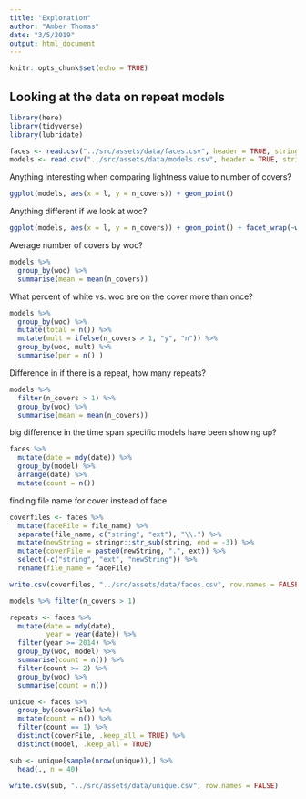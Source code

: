 ```yaml
---
title: "Exploration"
author: "Amber Thomas"
date: "3/5/2019"
output: html_document
---
```


```r
knitr::opts_chunk$set(echo = TRUE)
```

## Looking at the data on repeat models

```r
library(here)
library(tidyverse)
library(lubridate)
```

```r
faces <- read.csv("../src/assets/data/faces.csv", header = TRUE, stringsAsFactors = FALSE)
models <- read.csv("../src/assets/data/models.csv", header = TRUE, stringsAsFactors = FALSE)
```

Anything interesting when comparing lightness value to number of covers? 
```r
ggplot(models, aes(x = l, y = n_covers)) + geom_point()
```

Anything different if we look at woc? 

```r
ggplot(models, aes(x = l, y = n_covers)) + geom_point() + facet_wrap(~woc)
```

Average number of covers by woc? 

```r
models %>% 
  group_by(woc) %>% 
  summarise(mean = mean(n_covers))
```

What percent of white vs. woc are on the cover more than once? 

```r
models %>% 
  group_by(woc) %>% 
  mutate(total = n()) %>% 
  mutate(mult = ifelse(n_covers > 1, "y", "n")) %>% 
  group_by(woc, mult) %>% 
  summarise(per = n() )
```

Difference in if there is a repeat, how many repeats? 

```r
models %>% 
  filter(n_covers > 1) %>% 
  group_by(woc) %>% 
  summarise(mean = mean(n_covers))
```

big difference in the time span specific models have been showing up? 

```r
faces %>% 
  mutate(date = mdy(date)) %>% 
  group_by(model) %>% 
  arrange(date) %>% 
  mutate(count = n()) 
```

finding file name for cover instead of face
```r
coverfiles <- faces %>% 
  mutate(faceFile = file_name) %>% 
  separate(file_name, c("string", "ext"), "\\.") %>% 
  mutate(newString = stringr::str_sub(string, end = -3)) %>% 
  mutate(coverFile = paste0(newString, ".", ext)) %>% 
  select(-c("string", "ext", "newString")) %>% 
  rename(file_name = faceFile)

write.csv(coverfiles, "../src/assets/data/faces.csv", row.names = FALSE)
```

```r
models %>% filter(n_covers > 1)
```
```r
repeats <- faces %>% 
  mutate(date = mdy(date),
         year = year(date)) %>% 
  filter(year >= 2014) %>% 
  group_by(woc, model) %>% 
  summarise(count = n()) %>% 
  filter(count >= 2) %>% 
  group_by(woc) %>% 
  summarise(count = n())
```


```r
unique <- faces %>% 
  group_by(coverFile) %>% 
  mutate(count = n()) %>% 
  filter(count == 1) %>% 
  distinct(coverFile, .keep_all = TRUE) %>% 
  distinct(model, .keep_all = TRUE)

sub <- unique[sample(nrow(unique)),] %>% 
  head(., n = 40)

write.csv(sub, "../src/assets/data/unique.csv", row.names = FALSE)
```

